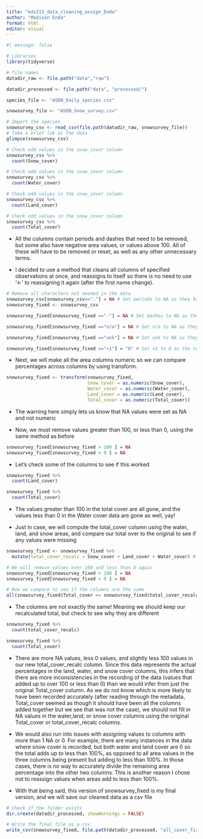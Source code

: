 ```yaml
---
title: "eds213_data_cleaning_assign_Enda"
author: "Madison Enda"
format: html
editor: visual
---
```



```r
#| message: false  

# Libraries
library(tidyverse)

# file names
datadir_raw <- file.path("data","raw")

datadir_processed <- file.path("data", "processed/")

species_file <- "ASDN_Daily_species.csv"

snowsurvey_file <- "ASDN_Snow_survey.csv"
```


```r
# Import the species
snowsurvey_csv <- read_csv(file.path(datadir_raw, snowsurvey_file))
# Take a brief lok at the data
glimpse(snowsurvey_csv)

```
```r
# Check odd values in the snow_cover column
snowsurvey_csv %>%
  count(Snow_cover)
```

```r
# Check odd values in the snow_cover column
snowsurvey_csv %>%
  count(Water_cover)
```

```r
# Check odd values in the snow_cover column
snowsurvey_csv %>%
  count(Land_cover)
```
```r
# Check odd values in the snow_cover column
snowsurvey_csv %>%
  count(Total_cover)
```

- All the columns contain periods and dashes that need to be removed, but some also have negative area values, or values above 100. All of these will have to be removed or reset, as well as any other unnecessary terms. 

- I decided to use a method that cleans all columns of specified observations at once, and reassigns to itself so there is no need to use '<-' to reassigning it again (after the first name change).

```r
# Remove all characters not needed in the data
snowsurvey_csv[snowsurvey_csv=="."] = NA # Set periods to NA as they hold no value
snowsurvey_fixed <- snowsurvey_csv

snowsurvey_fixed[snowsurvey_fixed =="-"] = NA # Set dashes to NA as they hold no value

snowsurvey_fixed[snowsurvey_fixed =="n/a"] = NA # Set n/a to NA as they hold no value

snowsurvey_fixed[snowsurvey_fixed =="unk"] = NA # Set unk to NA as they hold no value

snowsurvey_fixed[snowsurvey_fixed =="<1"] = "0" # Set <1 to 0 as the rest of the percentages add up to 100% without it
```

- Next, we will make all the area columns numeric so we can compare percentages across columns by using transform.

```r
snowsurvey_fixed <- transform(snowsurvey_fixed, 
                              Snow_cover = as.numeric(Snow_cover),
                              Water_cover = as.numeric(Water_cover),
                              Land_cover = as.numeric(Land_cover),
                              Total_cover = as.numeric(Total_cover))
```
- The warning here simply lets us know that NA values were set as NA and not numeric

- Now, we must remove values greater than 100, or less than 0, using the same method as before

```r
snowsurvey_fixed[snowsurvey_fixed > 100 ] = NA
snowsurvey_fixed[snowsurvey_fixed < 0 ] = NA
```

- Let's check some of the columns to see if this worked

```r
snowsurvey_fixed %>%
  count(Land_cover)
```

```r
snowsurvey_fixed %>%
  count(Total_cover)
```
- The values greater than 100 in the total cover are all gone, and the values less than 0 in the Water cover data are gone as well, yay!

- Just in case, we will compute the total_cover column using the water, land, and snow areas, and compare our total over to the original to see if any values were missing

```r
snowsurvey_fixed <- snowsurvey_fixed %>%
  mutate(total_cover_recalc = Snow_cover + Land_cover + Water_cover) # Add all three area columns to find total area
```

```r
# We will remove values over 100 and less than 0 again
snowsurvey_fixed[snowsurvey_fixed > 100 ] = NA
snowsurvey_fixed[snowsurvey_fixed < 0 ] = NA
```

```r
# Now we compare to see if the columns are the same
all(snowsurvey_fixed$Total_cover == snowsurvey_fixed$total_cover_recalc)
```
- The columns are not exactly the same! Meaning we should keep our recalculated total, but check to see why they are different

```r
snowsurvey_fixed %>%
  count(total_cover_recalc)
```

```r
snowsurvey_fixed %>%
  count(Total_cover)
```

- There are more NA values, less 0 values, and slightly less 100 values in our new total_cover_recalc column. Since this data represents the actual percentages in the land, water, and snow cover columns, this infers that there are more inconsistencies in the recording of the data (values that added up to over 100 or less than 0) than we would infer from just the original Total_cover column. As we do not know which is more likely to have been recorded accurately (after reading through the metadata, Total_cover seemed as though it should have been all the columns added together but we see that was not the case), we should not fill in NA values in the water,land, or snow cover columns using the original Total_cover or total_cover_recalc columns. 

- We would also run into issues with assigning values to columns with more than 1 NA or 0. For example, there are many instances in the data where snow cover is recorded, but both water and land cover are 0 so the total adds up to less than 100%, as opposed to all area values in the three columns being present but adding to less than 100%. In those cases, there is no way to accurately divide the remaining area percentage into the other two columns. This is another reason I chose not to reassign values when areas add to less than 100%.

- With that being said, this version of snowsurvey_fixed is my final version, and we will save our cleaned data as a csv file

```r
# Check if the folder exists
dir.create(datadir_processed, showWarnings = FALSE)

# Write the final file as a csv
write_csv(snowsurvey_fixed, file.path(datadir_processed, "all_cover_fixed_Enda.csv"))
```

